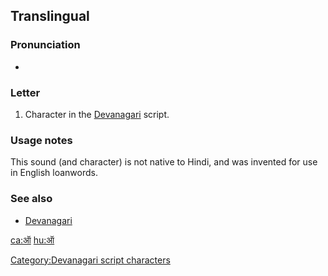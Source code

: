 {{Devanagari character info|hex=911|name=DEVANAGARI LETTER CANDRA O}}
==Translingual==

===Pronunciation===
*{{IPA|/ɔ/|lang=mul}}

===Letter===
{{mul-letter}}

# Character in the [[Devanagari]] script.

===Usage notes===
This sound (and character) is not native to Hindi, and was invented for use in English loanwords.

===See also===
* [[w:Devanagari|Devanagari]]

[[Category:Devanagari script characters]]

[[ca:ऑ]]
[[hu:ऑ]]